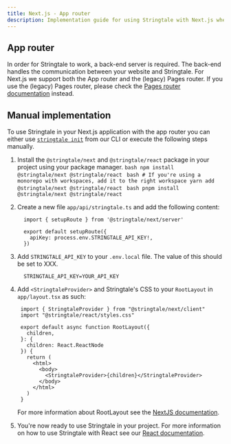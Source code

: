 ```yaml
---
title: Next.js - App router
description: Implementation guide for using Stringtale with Next.js when using the app router
---
```



## App router

In order for Stringtale to work, a back-end server is required. The back-end handles the communication between your website and Stringtale. For
Next.js we support both the App router and the (legacy) Pages router. If you use the (legacy) Pages router, please check the [Pages router documentation](/backend/next-js-pages-router) instead.

## Manual implementation

To use Stringtale in your Next.js application with the app router you can either use [`stringtale init`](/reference/cli#init) from our CLI or
execute the following steps manually.

1. Install the `@stringtale/next` and `@stringtale/react` package in your project using your package manager.
   <Tabs>
     <TabItem label="npm">
       ```bash
         npm install @stringtale/next @stringtale/react
       ```
     </TabItem>
     <TabItem label="Yarn">
       ```bash
         # If you're using a monorepo with workspaces, add it to the right workspace
         yarn add @stringtale/next @stringtale/react
       ```
      </TabItem>
     <TabItem label="pnpm">
       ```bash
         pnpm install @stringtale/next @stringtale/react
       ```
      </TabItem>
   </Tabs>

2. Create a new file `app/api/stringtale.ts` and add the following content:

    ```tsx
      import { setupRoute } from '@stringtale/next/server'

      export default setupRoute({
        apiKey: process.env.STRINGTALE_API_KEY!,
      })
    ```
3. Add `STRINGTALE_API_KEY` to your `.env.local` file. The value of this should be set to XXX.
    ```
      STRINGTALE_API_KEY=YOUR_API_KEY
    ```
4. Add `<StringtaleProvider>` and Stringtale's CSS to your `RootLayout` in `app/layout.tsx` as such:

   ```tsx
    import { StringtaleProvider } from "@stringtale/next/client"
    import "@stringtale/react/styles.css"

    export default async function RootLayout({
      children,
    }: {
      children: React.ReactNode
    }) {
      return (
        <html>
          <body>
            <StringtaleProvider>{children}</StringtaleProvider>
          </body>
        </html>
      )
    }
    ```
    For more information about RootLayout see the [NextJS documentation](https://nextjs.org/docs/app/building-your-application/routing/pages-and-layouts#root-layout-required).
5. You're now ready to use Stringtale in your project. For more information on how to use Stringtale with React see our [React documentation](/front-end/react).
